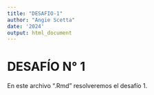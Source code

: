 ```yaml
---
title: "DESAFIO-1"
author: "Angie Scetta"
date: '2024'
output: html_document
---
```


# DESAFÍO N° 1

En este archivo ".Rmd" resolveremos el desafío 1.

